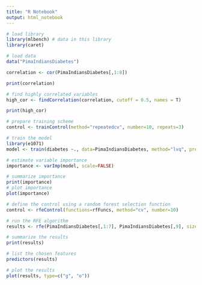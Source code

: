 ```yaml
---
title: "R Notebook"
output: html_notebook
---
```


```r
# load library
library(mlbench) # data in this library
library(caret)
```


```r
# load data
data("PimaIndiansDiabetes")
```

```r
correlation <- cor(PimaIndiansDiabetes[,1:8])
```

```r
print(correlation)
```

```r
# find highly correlated variables
high_cor <- findCorrelation(correlation, cutoff = 0.5, names = T)
```

```r
print(high_cor)
```

```r
# prepare training scheme
control <- trainControl(method="repeatedcv", number=10, repeats=3)
```

```r
# train the model
library(e1071)
model <- train(diabetes ~., data=PimaIndiansDiabetes, method="lvq", preProcess="scale", trControl=control)
```

```r
# estimate variable importance
importance <- varImp(model, scale=FALSE)
```

```r
# summarize importance
print(importance)
# plot importance
plot(importance)
```



```r
# define the control using a random forest selection function
control <- rfeControl(functions=rfFuncs, method="cv", number=10)

# run the RFE algorithm
results <- rfe(PimaIndiansDiabetes[,1:7], PimaIndiansDiabetes[,9], sizes=c(1:7), rfeControl=control)
```

```r
# summarize the results
print(results)
```

```r
# list the chosen features
predictors(results)
```


```r
# plot the results
plot(results, type=c("g", "o"))
```

